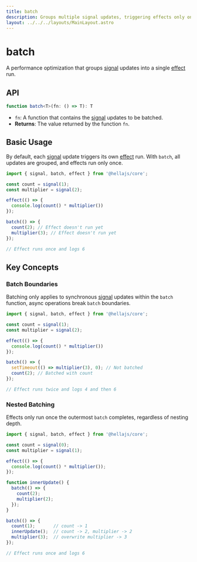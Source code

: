 ```yaml
---
title: batch
description: Groups multiple signal updates, triggering effects only once the entire batch has completed.
layout: ../../../layouts/MainLayout.astro
---
```


# batch

A performance optimization that groups [signal](/reference/core/signal) updates into a single [effect](/reference/core/effect) run.

## API

```typescript
function batch<T>(fn: () => T): T
```

- `fn`: A function that contains the [signal](/reference/core/signal) updates to be batched.
- **Returns**: The value returned by the function `fn`.

## Basic Usage

By default, each [signal](/reference/core/signal) update triggers its own [effect](/reference/core/effect) run. With `batch`, all updates are grouped, and effects run only once.

```typescript
import { signal, batch, effect } from '@hellajs/core';

const count = signal(1);
const multiplier = signal(2);

effect(() => {
  console.log(count() * multiplier())
});

batch(() => {
  count(2); // Effect doesn't run yet
  multiplier(3); // Effect doesn't run yet
});

// Effect runs once and logs 6
```

## Key Concepts

### Batch Boundaries

Batching only applies to synchronous [signal](/reference/core/signal) updates within the `batch` function, async operations break `batch` boundaries.

```typescript
import { signal, batch, effect } from '@hellajs/core';

const count = signal(1);
const multiplier = signal(2);

effect(() => {
  console.log(count() * multiplier())
});

batch(() => {
  setTimeout(() => multiplier(3), 0); // Not batched
  count(2); // Batched with count
});

// Effect runs twice and logs 4 and then 6

```

### Nested Batching

Effects only run once the outermost `batch` completes, regardless of nesting depth.

```typescript
import { signal, batch, effect } from '@hellajs/core';

const count = signal(0);
const multiplier = signal(1);

effect(() => {
  console.log(count() * multiplier());
});

function innerUpdate() {
  batch(() => {
    count(2);
    multiplier(2);
  });
}

batch(() => {
  count(1);       // count -> 1
  innerUpdate();  // count -> 2, multiplier -> 2
  multiplier(3);  // overwrite multiplier -> 3
});

// Effect runs once and logs 6
```

